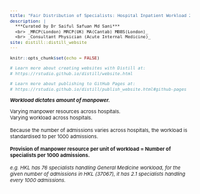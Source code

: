 ```yaml
---
title: "Fair Distribution of Specialists: Hospital Inpatient Workload 2019"
description: |
  ***Curated by Dr Saiful Safuan Md Sani*** 
  <br> _MRCP(London) MRCP(UK) MA(Cantab) MBBS(London)_
  <br> _Consultant Physician (Acute Internal Medicine)_
site: distill::distill_website
---
```

<style type="text/css">
body{ /* Normal  */
      font-size: 8px;
  }
</style>
```r
knitr::opts_chunk$set(echo = FALSE)

# Learn more about creating websites with Distill at:
# https://rstudio.github.io/distill/website.html

# Learn more about publishing to GitHub Pages at:
# https://rstudio.github.io/distill/publish_website.html#github-pages

```
***Workload dictates amount of manpower.***

Varying manpower resources across hospitals.
<br> Varying workload across hospitals.
<br>
<br> Because the number of admissions varies across hospitals, the workload is standardised to per 1000 admissions.
<br>
<br> **Provision of manpower resource per unit of workload = Number of specialists per 1000 admissions.**
<br>
<br> *e.g. HKL has 76 specialists handling General Medicine workload, for the given number of admissions in HKL (37067), it has 2.1 specialists handling every 1000 admissions.*
